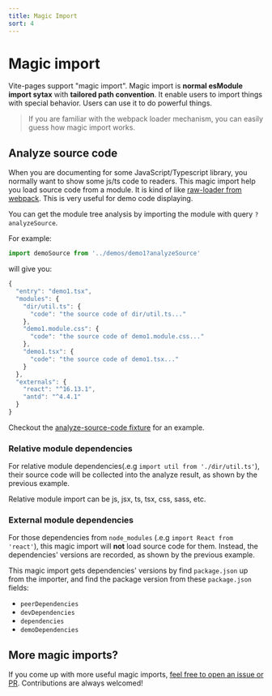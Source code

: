 ```yaml
---
title: Magic Import
sort: 4
---
```


# Magic import

Vite-pages support "magic import". Magic import is **normal esModule import sytax** with **tailored path convention**. It enable users to import things with special behavior. Users can use it to do powerful things.

> If you are familiar with the webpack loader mechanism, you can easily guess how magic import works.

## Analyze source code

When you are documenting for some JavaScript/Typescript library, you normally want to show some js/ts code to readers. This magic import help you load source code from a module. It is kind of like [raw-loader from webpack](https://webpack.js.org/loaders/raw-loader/). This is very useful for demo code displaying.

You can get the module tree analysis by importing the module with query `?analyzeSource`.

For example:

```ts
import demoSource from '../demos/demo1?analyzeSource'
```

will give you:

```ts
{
  "entry": "demo1.tsx",
  "modules": {
    "dir/util.ts": {
      "code": "the source code of dir/util.ts..."
    },
    "demo1.module.css": {
      "code": "the source code of demo1.module.css..."
    },
    "demo1.tsx": {
      "code": "the source code of demo1.tsx..."
    }
  },
  "externals": {
    "react": "^16.13.1",
    "antd": "^4.4.1"
  }
}
```

Checkout the [analyze-source-code fixture](https://github.com/vitejs/vitext/blob/master/fixtures/analyze-source-code/pages/index$.tsx) for an example.

### Relative module dependencies

For relative module dependencies(.e.g `import util from './dir/util.ts'`), their source code will be collected into the analyze result, as shown by the previous example.

Relative module import can be js, jsx, ts, tsx, css, sass, etc.

### External module dependencies

For those dependencies from `node_modules` (.e.g `import React from 'react'`), this magic import will **not** load source code for them. Instead, the dependencies' versions are recorded, as shown by the previous example.

This magic import gets dependencies' versions by find `package.json` up from the importer, and find the package version from these `package.json` fields:

- `peerDependencies`
- `devDependencies`
- `dependencies`
- `demoDependencies`

## More magic imports?

If you come up with more useful magic imports, [feel free to open an issue or PR](https://github.com/vitejs/vitext/issues). Contributions are always welcomed!
